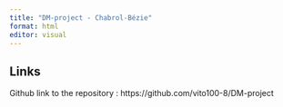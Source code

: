 ```yaml
---
title: "DM-project - Chabrol-Bézie"
format: html
editor: visual
---
```

## Links

 Github link to the repository : https://github.com/vito100-8/DM-project
 